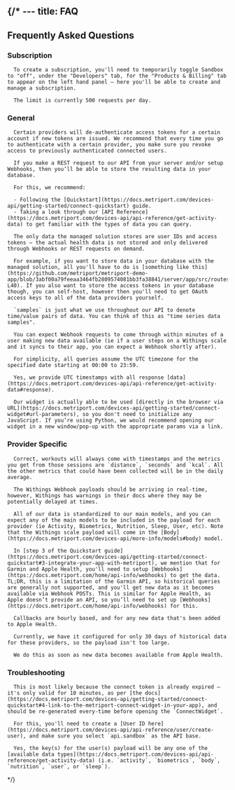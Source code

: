 {/* ---
title: FAQ
---

## Frequently Asked Questions

### Subscription

<AccordionGroup>

   <Accordion title="I'm following the steps to create a subscription to get access to the Devices API, but I don't see the button to create a subscription in the settings page.">

      To create a subscription, you'll need to temporarily toggle Sandbox to "off", under the "Developers" tab, for the "Products & Billing" tab to appear on the left hand panel — here you'll be able to create and manage a subscription.

   </Accordion>

   <Accordion title="How is rate limiting currently configured with the Devices API?">

      The limit is currently 500 requests per day.

   </Accordion>

</AccordionGroup>

### General

<AccordionGroup>

   <Accordion title="What happens when you use the same provider account with multiple connected users?">

      Certain providers will de-authenticate access tokens for a certain account if new tokens are issued. We recommend that every time you go to authenticate with a certain provider, you make sure you revoke access to previously authenticated connected users.

   </Accordion>

   <Accordion title="How do I set this up with my database? Shouldn't I specify which database I want the data to be stored?">

      If you make a REST request to our API from your server and/or setup Webhooks, then you’ll be able to store the resulting data in your database.

      For this, we recommend:

      - Following the [Quickstart](https://docs.metriport.com/devices-api/getting-started/connect-quickstart) guide.
      - Taking a look through our [API Reference](https://docs.metriport.com/devices-api/api-reference/get-activity-data) to get familiar with the types of data you can query.

   </Accordion>

   <Accordion title="Is any data stored on your database in the cloud managed solution of the Devices API?">

      The only data the managed solution stores are user IDs and access tokens — the actual health data is not stored and only delivered through Webhooks or REST requests on demand.

      For example, if you want to store data in your database with the managed solution, all you'll have to do is [something like this](https://github.com/metriport/metriport-demo-app/blob/3abf00a79feeaa3464fb2809574081bb3fa38841/server/app/src/routes/activity.ts#L34-L40). If you also want to store the access tokens in your database though, you can self-host, however then you'll need to get OAuth access keys to all of the data providers yourself.

   </Accordion>

   <Accordion title="Is there any particular reason why the key `samples` exists?">

      `samples` is just what we use throughout our API to denote time/value pairs of data. You can think of this as "time series data samples".

   </Accordion>

   <Accordion title="How often can I expect Webhook requests to come through?">

      You can expect Webhook requests to come through within minutes of a user making new data available (ie if a user steps on a Withings scale and it syncs to their app, you can expect a Webhook shortly after).

   </Accordion>

   <Accordion title="What timezone can we expect the queries to assume when the data becomes available?">

      For simplicity, all queries assume the UTC timezone for the specified date starting at 00:00 to 23:59.

   </Accordion>

   <Accordion title="Do you provide any timestamps with the response data?">

      Yes, we provide UTC timestamps with all response [data](https://docs.metriport.com/devices-api/api-reference/get-activity-data#response).

   </Accordion>

   <Accordion title="Are there any solutions to integrate with Metriport using Python, rather than JavaScript?">

      Our widget is actually able to be used [directly in the browser via URL](https://docs.metriport.com/devices-api/getting-started/connect-widget#url-parameters), so you don't need to initialize any JavaScript. If you’re using Python, we would recommend opening our widget in a new window/pop-up with the appropriate params via a link.

   </Accordion>

</AccordionGroup>

### Provider Specific

<AccordionGroup>

   <Accordion title="For Apple Health, will workouts and sleep always come with the timestamps?">

      Correct, workouts will always come with timestamps and the metrics you get from those sessions are `distance`, `seconds` and `kcal`. All the other metrics that could have been collected will be in the daily average.

   </Accordion>

   <Accordion title="Do Withings Webhooks events come in real time?">

      The Withings Webhook payloads should be arriving in real-time, however, Withings has warnings in their docs where they may be potentially delayed at times.

   </Accordion>

   <Accordion title="Where can I find an example of a Webhook body for Withings?">

      All of our data is standardized to our main models, and you can expect any of the main models to be included in the payload for each provider (ie Activity, Biometrics, Nutrition, Sleep, User, etc). Note that the Withings scale payload will come in the [Body](https://docs.metriport.com/devices-api/more-info/models#body) model.

   </Accordion>

   <Accordion title="When I try to access data from Apple Health or Garmin, everything is returning empty. What could be the reason for this?">

      In [step 3 of the Quickstart guide](https://docs.metriport.com/devices-api/getting-started/connect-quickstart#3-integrate-your-app-with-metriport), we mention that for Garmin and Apple Health, you'll need to setup [Webhooks](https://docs.metriport.com/home/api-info/webhooks) to get the data. TL;DR, this is a limitation of the Garmin API, so historical queries are generally not supported, and you'll get new data as it becomes available via Webhook POSTs. This is similar for Apple Health, as Apple doesn’t provide an API, so you’ll need to set up [Webhooks](https://docs.metriport.com/home/api-info/webhooks) for this.

   </Accordion>

   <Accordion title="For which events do you send callbacks for Apple Health? Is it daily based?">

      Callbacks are hourly based, and for any new data that's been added to Apple Health.

   </Accordion>

   <Accordion title="How much historical data can I get from Apple Health and Garmin, since these providers are Webhook based?">

      Currently, we have it configured for only 30 days of historical data for these providers, so the payload isn't too large.

   </Accordion>

   <Accordion title="At what point does the app trigger a fetch from Apple Health and send data to Metirport?">

      We do this as soon as new data becomes available from Apple Health.

   </Accordion>

</AccordionGroup>

### Troubleshooting

<AccordionGroup>

   <Accordion title="Why am I getting an `Oops something went wrong` error?">

      This is most likely because the connect token is already expired — it's only valid for 10 minutes, as per [the docs](https://docs.metriport.com/devices-api/getting-started/connect-quickstart#4-link-to-the-metriport-connect-widget-in-your-app), and should be re-generated every-time before opening the `ConnectWidget`.

   </Accordion>

   <Accordion title="I'm trying to make a request but am getting the `forbidden` message. I used the Secret Key that I found in my developer dashboard and `1` as my `user_id`.">

      For this, you'll need to create a [User ID here](https://docs.metriport.com/devices-api/api-reference/user/create-user), and make sure you select `api.sandbox` as the API base.

   </Accordion>

   <Accordion title="Under `users`, I see the key `sleep`. Will this change based on the data type? If so, do you have a list of all the possible values this key could be?">

      Yes, the key(s) for the user(s) payload will be any one of the [available data types](https://docs.metriport.com/devices-api/api-reference/get-activity-data) (i.e. `activity`, `biometrics`, `body`, `nutrition`, `user`, or `sleep`).

   </Accordion>

</AccordionGroup> */}
